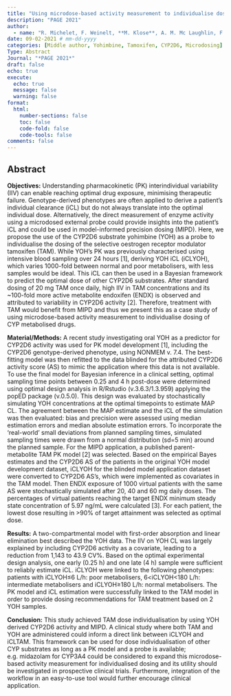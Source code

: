 ```yaml
---
title: "Using microdose-based activity measurement to individualise dosing of cytochrome P450 metabolised drugs: a case study with yohimbine and tamoxifen"
description: "PAGE 2021"
author:
  - name: "R. Michelet, F. Weinelt, **M. Klose**, A. M. Mc Laughlin, F. Kluwe, C. Montefusco-Pereira, M. Van Dyk, M. Vay, W. Huisinga, C. Kloft & G. Mikus"
date: 09-02-2021 # mm-dd-yyyy
categories: [Middle author, Yohimbine, Tamoxifen, CYP2D6, Microdosing]
Type: Abstract
Journal: "*PAGE 2021*"
draft: false 
echo: true
execute:
  echo: true
  message: false
  warning: false
format:
  html:
    number-sections: false
    toc: false
    code-fold: false
    code-tools: false
comments: false
---
```


## Abstract

**Objectives:** Understanding pharmacokinetic (PK) interindividual variability (IIV) can enable reaching optimal drug exposure, minimising therapeutic failure. Genotype-derived phenotypes are often applied to derive a patient’s individual clearance (iCL) but do not always translate into the optimal individual dose. Alternatively, the direct measurement of enzyme activity using a microdosed external probe could provide insights into the patient’s iCL and could be used in model-informed precision dosing (MIPD).
Here, we propose the use of the CYP2D6 substrate yohimbine (YOH) as a probe to individualise the dosing of the selective oestrogen receptor modulator tamoxifen (TAM). While YOH’s PK was previously characterised using intensive blood sampling over 24 hours [1], deriving YOH iCL (iCLYOH), which varies 1000-fold between normal and poor metabolisers, with less samples would be ideal. This iCL can then be used in a Bayesian framework to predict the optimal dose of other CYP2D6 substrates. After standard dosing of 20 mg TAM once daily, high IIV in TAM concentrations and its ~100-fold more active metabolite endoxifen (ENDX) is observed and attributed to variability in CYP2D6 activity [2]. Therefore, treatment with TAM would benefit from MIPD and thus we present this as a case study of using microdose-based activity measurement to individualise dosing of CYP metabolised drugs.

**Material/Methods:** A recent study investigating oral YOH as a predictor for CYP2D6 activity was used for PK model development [1], including the CYP2D6 genotype-derived phenotype, using NONMEM v. 7.4. The best-fitting model was then refitted to the data blinded for the attributed CYP2D6 activity score (AS) to mimic the application where this data is not available. To use the final model for Bayesian inference in a clinical setting, optimal sampling time points between 0.25 and 4 h post-dose were determined using optimal design analysis in R/Rstudio (v.3.6.3/1.3.959) applying the popED package (v.0.5.0). This design was evaluated by stochastically simulating YOH concentrations at the optimal timepoints to estimate MAP CL. The agreement between the MAP estimate and the iCL of the simulation was then evaluated: bias and precision were assessed using median estimation errors and median absolute estimation errors. To incorporate the ‘real-world’ small deviations from planned sampling times, simulated sampling times were drawn from a normal distribution (sd=5 min) around the planned sample.
For the MIPD application, a published parent-metabolite TAM PK model [2] was selected. Based on the empirical Bayes estimates and the CYP2D6 AS of the patients in the original YOH model development dataset, iCLYOH for the blinded model application dataset were converted to CYP2D6 AS’s, which were implemented as covariates in the TAM model. Then ENDX exposure of 1000 virtual patients with the same AS were stochastically simulated after 20, 40 and 60 mg daily doses. The percentages of virtual patients reaching the target ENDX minimum steady state concentration of 5.97 ng/mL were calculated [3]. For each patient, the lowest dose resulting in >90% of target attainment was selected as optimal dose.

**Results:** A two-compartmental model with first-order absorption and linear elimination best described the YOH data. The IIV on YOH CL was largely explained by including CYP2D6 activity as a covariate, leading to a reduction from 1,143 to 43.9 CV%. Based on the optimal experimental design analysis, one early (0.25 h) and one late (4 h) sample were sufficient to reliably estimate iCL. iCLYOH were linked to the following phenotypes: patients with iCLYOH≤6 L/h: poor metabolisers, 6<iCLYOH<180 L/h: intermediate metabolisers and iCLYOH≥180 L/h: normal metabolisers. The PK model and iCL estimation were successfully linked to the TAM model in order to provide dosing recommendations for TAM treatment based on 2 YOH samples.

**Conclusion:** This study achieved TAM dose individualisation by using YOH derived CYP2D6 activity and MIPD. A clinical study where both TAM and YOH are administered could inform a direct link between iCLYOH and iCLTAM. This framework can be used for dose individualisation of other CYP substrates as long as a PK model and a probe is available; e.g. midazolam for CYP3A4 could be considered to expand this microdose-based activity measurement for individualised dosing and its utility should be investigated in prospective clinical trials. Furthermore, integration of the workflow in an easy-to-use tool would further encourage clinical application.
